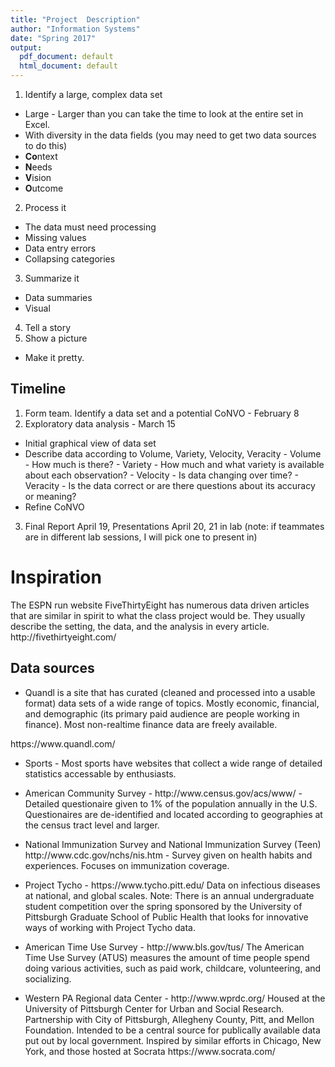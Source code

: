 ```yaml
---
title: "Project  Description"
author: "Information Systems"
date: "Spring 2017"
output:
  pdf_document: default
  html_document: default
---
```



1.  Identify a large, complex data set
  -  Large - Larger than you can take the time to look at the entire set in Excel.
  -  With diversity in the data fields (you may need to get two data sources to do this)
  -  **Co**ntext
  -  **N**eeds
  -  **V**ision
  -  **O**utcome
2.  Process it
  -  The data must need processing
  -  Missing values
  -  Data entry errors
  -  Collapsing categories
3.  Summarize it
  -  Data summaries
  -  Visual
4.  Tell a story
5.  Show a picture
  -  Make it pretty.
  
Timeline
--------

1.  Form team. Identify a data set and a potential CoNVO - February 8
2.  Exploratory data analysis - March 15
  -  Initial graphical view of data set
  -  Describe data according to Volume, Variety, Velocity, Veracity
    -  Volume - How much is there?
    -  Variety - How much and what variety is available about each observation?
    -  Velocity - Is data changing over time?
    -  Veracity - Is the data correct or are there questions about its accuracy or meaning?
  -  Refine CoNVO
3.  Final Report April 19,  Presentations April 20, 21 in lab (note: if teammates are in different lab sessions, I will pick one to present in)

Inspiration
============

The ESPN run website FiveThirtyEight has numerous data driven articles that are similar in spirit to what the class project would be. They usually describe the setting, the data, and the analysis in every article. http://fivethirtyeight.com/

Data sources
------------

- Quandl is a site that has curated (cleaned and processed into a usable format) data sets of a wide range of topics. Mostly economic, financial, and demographic (its primary paid audience are people working in finance). Most non-realtime finance data are freely available.

https://www.quandl.com/

- Sports - Most sports have websites that collect a wide range of detailed statistics accessable by enthusiasts.

- American Community Survey - http://www.census.gov/acs/www/ - Detailed questionaire given to 1% of the population annually in the U.S.   Questionaires are de-identified and located according to geographies at the census tract level and larger.

- National Immunization Survey and National Immunization Survey (Teen) http://www.cdc.gov/nchs/nis.htm - Survey given on health habits and experiences.  Focuses on immunization coverage.

- Project Tycho - https://www.tycho.pitt.edu/  Data on infectious diseases at national, and global scales.  Note: There is an annual undergraduate student competition over the spring sponsored by the University of Pittsburgh Graduate School of Public Health that looks for innovative ways of working with Project Tycho data.

- American Time Use Survey - http://www.bls.gov/tus/ The American Time Use Survey (ATUS) measures the amount of time people spend doing various activities, such as paid work, childcare, volunteering, and socializing.

- Western PA Regional data Center - http://www.wprdc.org/  Housed at the University of Pittsburgh Center for Urban and Social Research. Partnership with City of Pittsburgh, Allegheny County, Pitt, and Mellon Foundation. Intended to be a central source for publically available data put out by local government. Inspired by similar efforts in Chicago, New York, and those hosted at Socrata https://www.socrata.com/

